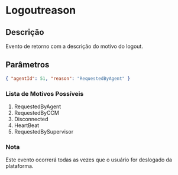 # Logoutreason

## Descrição

Evento de retorno com a descrição do motivo do logout.

## Parâmetros

```json copy
{ "agentId": 51, "reason": "RequestedByAgent" }
```

### Lista de Motivos Possíveis

1. RequestedByAgent
2. RequestedByCCM
3. Disconnected
4. HeartBeat
5. RequestedBySupervisor

### Nota

Este evento ocorrerá todas as vezes que o usuário for deslogado da plataforma.
